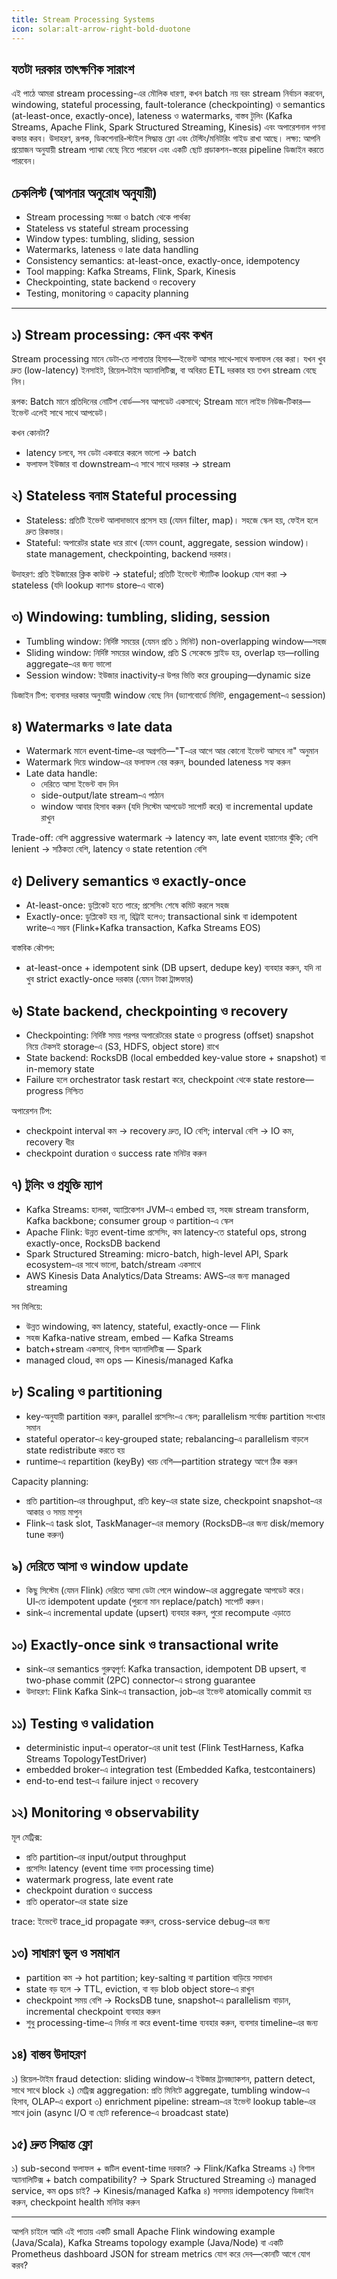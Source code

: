 ```yaml
---
title: Stream Processing Systems
icon: solar:alt-arrow-right-bold-duotone
---
```


## যতটা দরকার তাৎক্ষণিক সারাংশ

এই পাঠে আমরা stream processing-এর মৌলিক ধারণা, কখন batch নয় বরং stream নির্বাচন করবেন, windowing, stateful processing, fault-tolerance (checkpointing) ও semantics (at-least-once, exactly-once), lateness ও watermarks, বাস্তব টুলিং (Kafka Streams, Apache Flink, Spark Structured Streaming, Kinesis) এবং অপারেশনাল গণনা কভার করব। উদাহরণ, রূপক, ডিকশেনারি‑স্টাইল সিদ্ধান্ত ফ্লো এবং টেস্টিং/মনিটরিং গাইড রাখা আছে। লক্ষ্য: আপনি প্রয়োজন অনুযায়ী stream প্যাঝা বেছে নিতে পারবেন এবং একটি ছোট প্রডাকশন-স্তরের pipeline ডিজাইন করতে পারবেন।

## চেকলিস্ট (আপনার অনুরোধ অনুযায়ী)

- Stream processing সংজ্ঞা ও batch থেকে পার্থক্য
- Stateless vs stateful stream processing
- Window types: tumbling, sliding, session
- Watermarks, lateness ও late data handling
- Consistency semantics: at-least-once, exactly-once, idempotency
- Tool mapping: Kafka Streams, Flink, Spark, Kinesis
- Checkpointing, state backend ও recovery
- Testing, monitoring ও capacity planning

---

## ১) Stream processing: কেন এবং কখন

Stream processing মানে ডেটা‑তে লাগাতার হিসাব—ইভেন্ট আসার সাথে‑সাথে ফলাফল বের করা। যখন খুব দ্রুত (low-latency) ইনসাইট, রিয়েল‑টাইম অ্যানালিটিক্স, বা অবিরত ETL দরকার হয় তখন stream বেছে নিন।

রূপক: Batch মানে প্রতিদিনের নোটিশ বোর্ড—সব আপডেট একসাথে; Stream মানে লাইভ নিউজ‑টিকার—ইভেন্ট এলেই সাথে সাথে আপডেট।

কখন কোনটা?
- latency চলবে, সব ডেটা একবারে করলে ভালো → batch
- ফলাফল ইউজার বা downstream‑এ সাথে সাথে দরকার → stream

## ২) Stateless বনাম Stateful processing

- Stateless: প্রতিটি ইভেন্ট আলাদাভাবে প্রসেস হয় (যেমন filter, map)। সহজে স্কেল হয়, ফেইল হলে দ্রুত রিকভার।
- Stateful: অপারেটর state ধরে রাখে (যেমন count, aggregate, session window)। state management, checkpointing, backend দরকার।

উদাহরণ: প্রতি ইউজারের ক্লিক কাউন্ট → stateful; প্রতিটি ইভেন্টে স্ট্যাটিক lookup যোগ করা → stateless (যদি lookup ক্যাশড store‑এ থাকে)

## ৩) Windowing: tumbling, sliding, session

- Tumbling window: নির্দিষ্ট সময়ের (যেমন প্রতি ১ মিনিট) non-overlapping window—সহজ
- Sliding window: নির্দিষ্ট সময়ের window, প্রতি S সেকেন্ডে স্লাইড হয়, overlap হয়—rolling aggregate‑এর জন্য ভালো
- Session window: ইউজার inactivity‑র উপর ভিত্তি করে grouping—dynamic size

ডিজাইন টিপ: ব্যবসার দরকার অনুযায়ী window বেছে নিন (ড্যাশবোর্ডে মিনিট, engagement‑এ session)

## ৪) Watermarks ও late data

- Watermark মানে event‑time‑এর অগ্রগতি—"T‑এর আগে আর কোনো ইভেন্ট আসবে না" অনুমান
- Watermark দিয়ে window‑এর ফলাফল বের করুন, bounded lateness সহ্য করুন
- Late data handle:
  - দেরিতে আসা ইভেন্ট বাদ দিন
  - side-output/late stream‑এ পাঠান
  - window আবার হিসাব করুন (যদি সিস্টেম আপডেট সাপোর্ট করে) বা incremental update রাখুন

Trade-off: বেশি aggressive watermark → latency কম, late event হারানোর ঝুঁকি; বেশি lenient → সঠিকতা বেশি, latency ও state retention বেশি

## ৫) Delivery semantics ও exactly-once

- At-least-once: ডুপ্লিকেট হতে পারে; প্রসেসিং শেষে কমিট করলে সহজ
- Exactly-once: ডুপ্লিকেট হয় না, রিট্রাই হলেও; transactional sink বা idempotent write‑এ সম্ভব (Flink+Kafka transaction, Kafka Streams EOS)

বাস্তবিক কৌশল:
- at-least-once + idempotent sink (DB upsert, dedupe key) ব্যবহার করুন, যদি না খুব strict exactly-once দরকার (যেমন টাকা ট্রান্সফার)

## ৬) State backend, checkpointing ও recovery

- Checkpointing: নির্দিষ্ট সময় পরপর অপারেটরের state ও progress (offset) snapshot নিয়ে টেকসই storage‑এ (S3, HDFS, object store) রাখে
- State backend: RocksDB (local embedded key-value store + snapshot) বা in-memory state
- Failure হলে orchestrator task restart করে, checkpoint থেকে state restore—progress নিশ্চিত

অপারেশন টিপ:
- checkpoint interval কম → recovery দ্রুত, IO বেশি; interval বেশি → IO কম, recovery ধীর
- checkpoint duration ও success rate মনিটর করুন

## ৭) টুলিং ও প্রযুক্তি ম্যাপ

- Kafka Streams: হালকা, অ্যাপ্লিকেশন JVM‑এ embed হয়, সহজ stream transform, Kafka backbone; consumer group ও partition‑এ স্কেল
- Apache Flink: উন্নত event-time প্রসেসিং, কম latency‑তে stateful ops, strong exactly-once, RocksDB backend
- Spark Structured Streaming: micro-batch, high-level API, Spark ecosystem‑এর সাথে ভালো, batch/stream একসাথে
- AWS Kinesis Data Analytics/Data Streams: AWS‑এর জন্য managed streaming

সব মিলিয়ে:
- উন্নত windowing, কম latency, stateful, exactly-once — Flink
- সহজ Kafka-native stream, embed — Kafka Streams
- batch+stream একসাথে, বিশাল অ্যানালিটিক্স — Spark
- managed cloud, কম ops — Kinesis/managed Kafka

## ৮) Scaling ও partitioning

- key‑অনুযায়ী partition করুন, parallel প্রসেসিং‑এ স্কেল; parallelism সর্বোচ্চ partition সংখ্যার সমান
- stateful operator‑এ key‑grouped state; rebalancing‑এ parallelism বাড়লে state redistribute করতে হয়
- runtime‑এ repartition (keyBy) খরচ বেশি—partition strategy আগে ঠিক করুন

Capacity planning:
- প্রতি partition‑এর throughput, প্রতি key‑এর state size, checkpoint snapshot‑এর আকার ও সময় মাপুন
- Flink‑এ task slot, TaskManager‑এর memory (RocksDB‑এর জন্য disk/memory tune করুন)

## ৯) দেরিতে আসা ও window update

- কিছু সিস্টেম (যেমন Flink) দেরিতে আসা ডেটা পেলে window‑এর aggregate আপডেট করে। UI‑তে idempotent update (পুরনো মান replace/patch) সাপোর্ট করুন।
- sink‑এ incremental update (upsert) ব্যবহার করুন, পুরো recompute এড়াতে

## ১০) Exactly-once sink ও transactional write

- sink‑এর semantics গুরুত্বপূর্ণ: Kafka transaction, idempotent DB upsert, বা two-phase commit (2PC) connector‑এ strong guarantee
- উদাহরণ: Flink Kafka Sink‑এ transaction, job‑এর ইভেন্ট atomically commit হয়

## ১১) Testing ও validation

- deterministic input‑এ operator‑এর unit test (Flink TestHarness, Kafka Streams TopologyTestDriver)
- embedded broker‑এ integration test (Embedded Kafka, testcontainers)
- end-to-end test‑এ failure inject ও recovery

## ১২) Monitoring ও observability

মূল মেট্রিক্স:
- প্রতি partition‑এর input/output throughput
- প্রসেসিং latency (event time বনাম processing time)
- watermark progress, late event rate
- checkpoint duration ও success
- প্রতি operator‑এর state size

trace: ইভেন্টে trace_id propagate করুন, cross-service debug‑এর জন্য

## ১৩) সাধারণ ভুল ও সমাধান

- partition কম → hot partition; key-salting বা partition বাড়িয়ে সমাধান
- state বড় হলে → TTL, eviction, বা বড় blob object store‑এ রাখুন
- checkpoint সময় বেশি → RocksDB tune, snapshot‑এ parallelism বাড়ান, incremental checkpoint ব্যবহার করুন
- শুধু processing-time‑এ নির্ভর না করে event-time ব্যবহার করুন, ব্যবসার timeline‑এর জন্য

## ১৪) বাস্তব উদাহরণ

১) রিয়েল‑টাইম fraud detection: sliding window‑এ ইউজার ট্রানজ্যাকশন, pattern detect, সাথে সাথে block
২) মেট্রিক্স aggregation: প্রতি মিনিটে aggregate, tumbling window‑এ হিসাব, OLAP‑এ export
৩) enrichment pipeline: stream‑এর ইভেন্ট lookup table‑এর সাথে join (async I/O বা ছোট reference‑এ broadcast state)

## ১৫) দ্রুত সিদ্ধান্ত ফ্লো

১) sub-second ফলাফল + জটিল event-time দরকার? → Flink/Kafka Streams
২) বিশাল অ্যানালিটিক্স + batch compatibility? → Spark Structured Streaming
৩) managed service, কম ops চাই? → Kinesis/managed Kafka
৪) সবসময় idempotency ডিজাইন করুন, checkpoint health মনিটর করুন

---

আপনি চাইলে আমি এই পাতায় একটি small Apache Flink windowing example (Java/Scala), Kafka Streams topology example (Java/Node) বা একটি Prometheus dashboard JSON for stream metrics যোগ করে দেব—কোনটি আগে যোগ করব?
